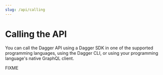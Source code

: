 ```yaml
---
slug: /api/calling
---
```


# Calling the API

You can call the Dagger API using a Dagger SDK in one of the supported programming languages, using the Dagger CLI, or using your programming language's native GraphQL client.

<DocCardList className="DocCardList--no-description"/>

FIXME
